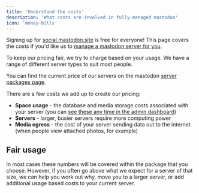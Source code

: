```yaml
---
title: 'Understand the costs'
description: 'What costs are involved in fully-managed mastodon'
icon: 'money-bills'
---
```


<Tip>Signing up for [social.mastodon.site](https://social.mastodon.site) is free for everyone! This page covers the costs if you'd like us to [manage a mastodon server for you](/mastodon-servers).</Tip>

To keep our pricing fair, we try to charge based on your usage. We have a range of different server types to suit most people.

You can find the current price of our servers on the mastodon [server packages page](/mastodon-servers).

There are a few costs we add up to create our pricing:

* **Space usage** - the database and media storage costs associated with your server (you can [see these any time in the admin dashboard](/admins/understanding-space-usage))
* **Servers** - larger, busier servers require more computing power
* **Media egress** - the cost of your server sending data out to the internet (when people view attached photos, for example)

## Fair usage

In most cases these numbers will be covered within the package that you choose. However, if you often go above what we expect for a server of that size, we can help you work out why, move you to a larger server, or add additional usage based costs to your current server.